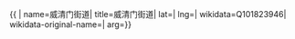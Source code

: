 {{ {{{1|PRC admin/showdata}}}|
name=威清门街道|
title=威清门街道|
lat=|
lng=|
wikidata=Q101823946|
wikidata-original-name=|
arg={{{arg|}}}}}